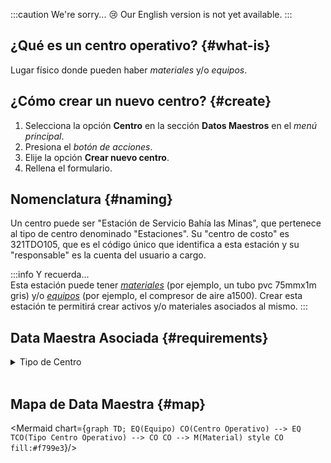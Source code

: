 
:::caution We're sorry... 😢
Our English version is not yet available.
:::

## ¿Qué es un centro operativo? {#what-is}
Lugar físico donde pueden haber _materiales_ y/o _equipos_.

## ¿Cómo crear un nuevo centro? {#create}
1. Selecciona la opción **Centro** en la sección **Datos Maestros** en el _menú principal_.
2. Presiona el _botón de acciones_.
3. Elije la opción **Crear nuevo centro**.
4. Rellena el formulario.

## Nomenclatura {#naming}
Un centro puede ser "Estación de Servicio Bahía las Minas", que pertenece al tipo de centro denominado "Estaciones". Su "centro de costo" es 321TDO105, que es el código único que identifica a esta estación y su "responsable" es la cuenta del usuario a cargo.

:::info Y recuerda...  
Esta estación puede tener [_materiales_](/docs/products/corrective_maintenance/master_data/material) (por ejemplo, un tubo pvc 75mmx1m gris) y/o [_equipos_](/docs/products/corrective_maintenance/master_data/equipment) (por ejemplo, el compresor de aire a1500). Crear esta estación te permitirá crear activos y/o materiales asociados al mismo.
:::

## Data Maestra Asociada {#requirements}

<details>
<summary>Tipo de Centro</summary>
<div>

Debes elegir un tipo de centro.



<Tipocentro/>

</div>
</details>
<br/>

## Mapa de Data Maestra {#map}

<div className="align-center">

<Mermaid chart={`
    graph TD;
        EQ(Equipo)
        CO(Centro Operativo) --> EQ
        TCO(Tipo Centro Operativo) --> CO
        CO --> M(Material)
        style CO fill:#f799e3
`}/>

</div>